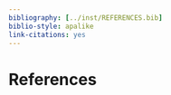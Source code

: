 ---
bibliography: [../inst/REFERENCES.bib]
biblio-style: apalike
link-citations: yes
---

# References {-}

<div id="refs"></div>
